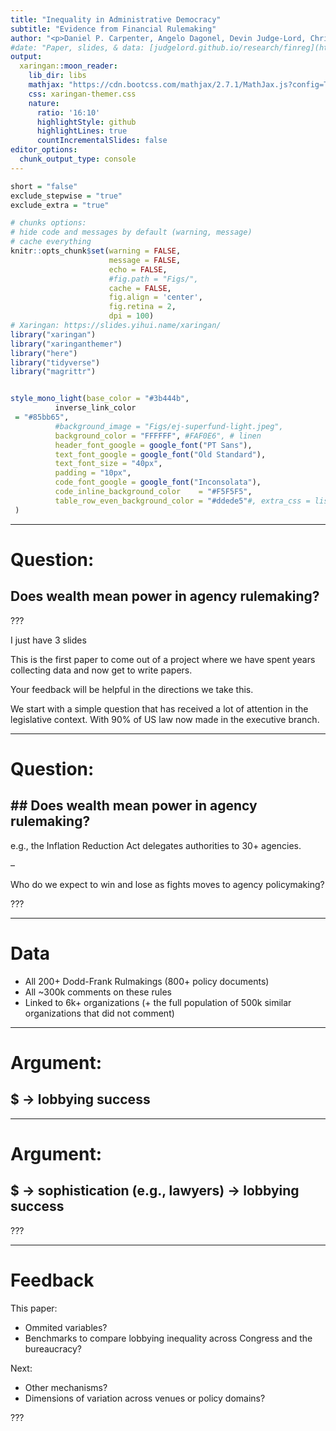 ```yaml
---
title: "Inequality in Administrative Democracy"
subtitle: "Evidence from Financial Rulemaking"
author: "<p>Daniel P. Carpenter, Angelo Dagonel, Devin Judge-Lord, Christopher T. Kenny,  Brian Libgober,  Steven Rashin, Jacob Waggoner, Susan Webb Yackee<p>"
#date: "Paper, slides, & data: [judgelord.github.io/research/finreg](https://judgelord.github.io/research/finreg)"
output:
  xaringan::moon_reader:
    lib_dir: libs
    mathjax: "https://cdn.bootcss.com/mathjax/2.7.1/MathJax.js?config=TeX-AMS_HTML"
    css: xaringan-themer.css
    nature:
      ratio: '16:10'
      highlightStyle: github
      highlightLines: true
      countIncrementalSlides: false
editor_options: 
  chunk_output_type: console
---
```


```r
short = "false"
exclude_stepwise = "true"
exclude_extra = "true"

# chunks options:
# hide code and messages by default (warning, message)
# cache everything 
knitr::opts_chunk$set(warning = FALSE, 
                      message = FALSE,
                      echo = FALSE, 
                      #fig.path = "Figs/",
                      cache = FALSE, 
                      fig.align = 'center',
                      fig.retina = 2,
                      dpi = 100)
# Xaringan: https://slides.yihui.name/xaringan/
library("xaringan")
library("xaringanthemer")
library("here")
library("tidyverse")
library("magrittr")


style_mono_light(base_color = "#3b444b",
          inverse_link_color	
 = "#85bb65",
          #background_image = "Figs/ej-superfund-light.jpeg",
          background_color = "FFFFFF", #FAF0E6", # linen
          header_font_google = google_font("PT Sans"), 
          text_font_google = google_font("Old Standard"), 
          text_font_size = "40px",
          padding = "10px",
          code_font_google = google_font("Inconsolata"), 
          code_inline_background_color    = "#F5F5F5", 
          table_row_even_background_color = "#ddede5"#, extra_css = list(".remark-slide-number" = list("display" = "none"))
 )
```


---

# Question: 

## Does wealth mean power in agency rulemaking? 

???

I just have 3 slides

This is the first paper to come out of a project where we have spent years collecting data and now get to write papers. 

Your feedback will be helpful in the directions we take this. 

We start with a simple question that has received a lot of attention in the legislative context. With 90% of US law now made in the executive branch. 

---

# Question: 

## Does wealth mean power in agency rulemaking? 
--

e.g., the Inflation Reduction Act delegates authorities to 30+ agencies.

--

Who do we expect to win and lose as fights moves to agency policymaking? 

???

---

# Data 

- All 200+ Dodd-Frank Rulmakings (800+ policy documents)
- All ~300k comments on these rules
- Linked to 6k+ organizations (+ the full population of 500k similar organizations that did not comment)

---

# Argument: 

## $ $\rightarrow$ lobbying success

---

# Argument: 

## $ $\rightarrow$ sophistication (e.g., lawyers) $\rightarrow$ lobbying success

???

---

# Feedback 

This paper: 

- Ommited variables?
- Benchmarks to compare lobbying inequality across Congress and the bureaucracy? 


Next: 

- Other mechanisms? 
- Dimensions of variation across venues or policy domains? 


???

